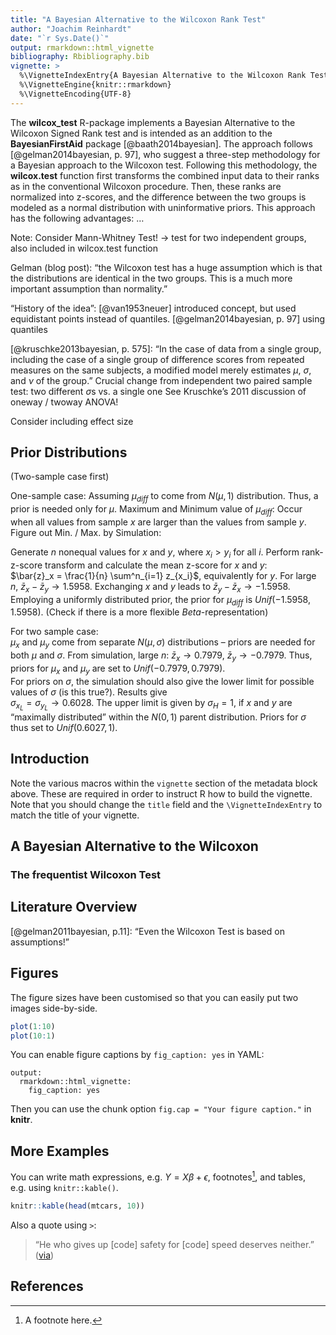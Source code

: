 ```yaml
---
title: "A Bayesian Alternative to the Wilcoxon Rank Test"
author: "Joachim Reinhardt"
date: "`r Sys.Date()`"
output: rmarkdown::html_vignette
bibliography: Rbibliography.bib
vignette: >
  %\VignetteIndexEntry{A Bayesian Alternative to the Wilcoxon Rank Test}
  %\VignetteEngine{knitr::rmarkdown}
  %\VignetteEncoding{UTF-8}
---
```


The **wilcox_test** R-package implements a Bayesian Alternative to the Wilcoxon 
Signed Rank test and is intended as an addition to the **BayesianFirstAid** 
package [@baath2014bayesian]. The approach follows [@gelman2014bayesian, p. 97],
who  suggest a three-step methodology for a Bayesian approach to the Wilcoxon 
test. Following this methodology, the **wilcox.test** function first transforms 
the combined input data to their ranks as in the conventional Wilcoxon 
procedure. Then, these ranks are normalized into z-scores, and the difference 
between the two groups is modeled as a normal distribution with uninformative 
priors. This approach has the following advantages: ... 

Note: Consider Mann-Whitney Test! -> test for two independent groups, also
included in wilcox.test function

Gelman (blog post): "the Wilcoxon test has a huge assumption which is that the 
distributions are identical in the two groups. This is a much more important 
assumption than normality."

"History of the idea": [@van1953neuer] introduced concept, but used equidistant
points instead of quantiles. [@gelman2014bayesian, p. 97] using quantiles

[@kruschke2013bayesian, p. 575]: "In the case of data from a single
group, including the case of a single group of difference scores
from repeated measures on the same subjects, a modified model
merely estimates $\mu$, $\sigma$, and $\nu$ of the group." Crucial change from
independent two paired sample test: two different $\sigma$s vs. a single one
See Kruschke's 2011 discussion of oneway / twoway ANOVA!

Consider including effect size


## Prior Distributions
(Two-sample case first)  

One-sample case: Assuming $\mu_{diff}$ to come from $N(\mu, 1)$ distribution.
Thus, a prior is needed only for $\mu$. Maximum and Minimum value of 
$\mu_{diff}$:
Occur when all values from sample $x$ are larger than the values from sample
$y$. Figure out Min. / Max. by Simulation:  

Generate $n$ nonequal values for $x$ and $y$, where $x_i > y_i$ for all $i$.
Perform rank-z-score transform and calculate the mean z-score for $x$ and $y$:  
$\bar{z}_x = \frac{1}{n} \sum^n_{i=1} z_{x_i}$, equivalently for $y$. For large
$n$, $\bar{z}_x-\bar{z}_y \to 1.5958$. Exchanging $x$ and $y$ leads to 
$\bar{z}_y - \bar{z}_x \to -1.5958$. Employing a uniformly distributed prior,
the prior for $\mu_{diff}$ is $Unif(-1.5958, 1.5958)$. (Check if there is a
more flexible $Beta$-representation)

For two sample case:  
$\mu_x$ and $\mu_y$ come from separate $N(\mu, \sigma)$ distributions -- priors
are needed for both $\mu$ and $\sigma$. From simulation, large $n$: 
$\bar{z}_x \to 0.7979$, $\bar{z}_y \to -0.7979$. Thus, priors for $\mu_x$ and
$\mu_y$ are set to $Unif(-0.7979, 0.7979)$.  
For priors on $\sigma$, the simulation should also give the lower limit for 
possible values of $\sigma$ (is this true?). Results give  
$\sigma_{x_L} = \sigma_{y_L} \to 0.6028$. The upper limit is given by 
$\sigma_H = 1$, if $x$ and $y$ are "maximally distributed" within the $N(0,1)$
parent distribution. Priors for $\sigma$ thus set to $Unif(0.6027, 1)$.  

## Introduction

Note the various macros within the `vignette` section of the metadata block above. These are required in order to instruct R how to build the vignette. Note that you should change the `title` field and the `\VignetteIndexEntry` to match the title of your vignette.

## A Bayesian Alternative to the Wilcoxon

### The frequentist Wilcoxon Test



## Literature Overview

[@gelman2011bayesian, p.11]: "Even the Wilcoxon Test is based on assumptions!"

## Figures

The figure sizes have been customised so that you can easily put two images side-by-side. 

```r
plot(1:10)
plot(10:1)
```

You can enable figure captions by `fig_caption: yes` in YAML:

    output:
      rmarkdown::html_vignette:
        fig_caption: yes

Then you can use the chunk option `fig.cap = "Your figure caption."` in **knitr**.

## More Examples

You can write math expressions, e.g. $Y = X\beta + \epsilon$, footnotes^[A footnote here.], and tables, e.g. using `knitr::kable()`.

```r
knitr::kable(head(mtcars, 10))
```

Also a quote using `>`:

> "He who gives up [code] safety for [code] speed deserves neither."
([via](https://twitter.com/hadleywickham/status/504368538874703872))

## References
